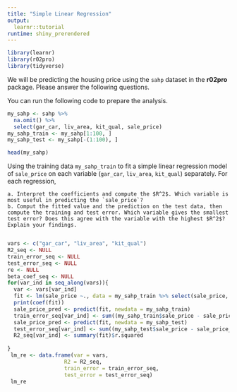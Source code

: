 ```yaml
---
title: "Simple Linear Regression"
output: 
  learnr::tutorial
runtime: shiny_prerendered
---
```


```r
library(learnr)
library(r02pro)
library(tidyverse)
```

We will be predicting the housing price using the `sahp` dataset in the **r02pro** package. Please answer the following questions.

You can run the following code to prepare the analysis.
```r
my_sahp <- sahp %>% 
  na.omit() %>%
  select(gar_car, liv_area, kit_qual, sale_price)
my_sahp_train <- my_sahp[1:100, ]
my_sahp_test <- my_sahp[-(1:100), ]

head(my_sahp)
```

Using the training data `my_sahp_train` to fit a simple linear regression model of `sale_price` on each variable (`gar_car`, `liv_area`, `kit_qual`) separately. For each regression,

    a. Interpret the coefficients and compute the $R^2$. Which variable is most useful in predicting the `sale_price`?
    b. Comput the fitted value and the prediction on the test data, then compute the training and test error. Which variable gives the smallest test error? Does this agree with the variable with the highest $R^2$? Explain your findings.

```r

```

```r
vars <- c("gar_car", "liv_area", "kit_qual")
R2_seq <- NULL
train_error_seq <- NULL
test_error_seq <- NULL
re <- NULL
beta_coef_seq <- NULL
for(var_ind in seq_along(vars)){
  var <- vars[var_ind]
  fit <- lm(sale_price ~., data = my_sahp_train %>% select(sale_price, all_of(var)))
  print(coef(fit))
  sale_price_pred <- predict(fit, newdata = my_sahp_train)
  train_error_seq[var_ind] <- sum((my_sahp_train$sale_price - sale_price_pred)^2)
  sale_price_pred <- predict(fit, newdata = my_sahp_test)
  test_error_seq[var_ind] <- sum((my_sahp_test$sale_price - sale_price_pred)^2)
  R2_seq[var_ind] <- summary(fit)$r.squared
 
}
 lm_re <- data.frame(var = vars,
                  R2 = R2_seq,
                  train_error = train_error_seq,
                  test_error = test_error_seq)
 lm_re
```

